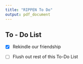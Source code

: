 ```yaml
---
title: "RIPPEN To Do"
output: pdf_document
---
```



## To - Do List \hfill \today 

- [X] Rekindle our friendship

- [ ] Flush out rest of this To-Do List
